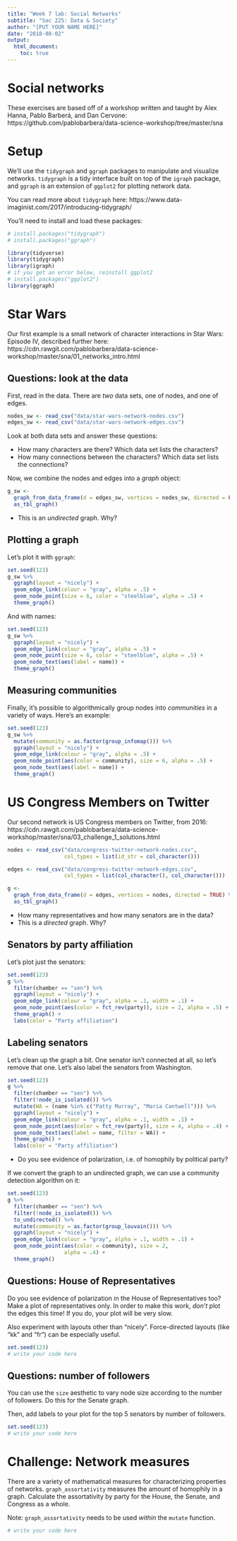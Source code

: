 ```yaml
---
title: "Week 7 lab: Social Networks"
subtitle: "Soc 225: Data & Society"
author: "[PUT YOUR NAME HERE]"
date: "2018-08-02"
output: 
  html_document:
    toc: true
---
```


# Social networks

These exercises are based off of a workshop written and taught by Alex Hanna, Pablo Barberá, and Dan Cervone: https://github.com/pablobarbera/data-science-workshop/tree/master/sna

# Setup

We'll use the `tidygraph` and `ggraph` packages to manipulate and visualize networks. `tidygraph` is a tidy interface built on top of the `igraph` package, and `ggraph` is an extension of `ggplot2` for plotting network data.

You can read more about `tidygraph` here: https://www.data-imaginist.com/2017/introducing-tidygraph/

You'll need to install and load these packages: 

```r
# install.packages("tidygraph")
# install.packages("ggraph")

library(tidyverse)
library(tidygraph)
library(igraph)
# if you get an error below, reinstall ggplot2
# install.packages("ggplot2")
library(ggraph)
```

# Star Wars

Our first example is a small network of character interactions in Star Wars: Episode IV, described further here: https://cdn.rawgit.com/pablobarbera/data-science-workshop/master/sna/01_networks_intro.html

## Questions: look at the data

First, read in the data. There are *two* data sets, one of nodes, and one of edges.

```r
nodes_sw <- read_csv("data/star-wars-network-nodes.csv") 
edges_sw <- read_csv("data/star-wars-network-edges.csv") 
```

Look at both data sets and answer these questions: 

- How many characters are there? Which data set lists the characters?
- How many connections between the characters? Which data set lists the connections?

Now, we combine the nodes and edges into a *graph* object: 

```r
g_sw <- 
  graph_from_data_frame(d = edges_sw, vertices = nodes_sw, directed = FALSE) %>%
  as_tbl_graph()
```

- This is an *undirected* graph. Why?


## Plotting a graph

Let's plot it with `ggraph`: 

```r
set.seed(123)
g_sw %>%
  ggraph(layout = "nicely") + 
  geom_edge_link(colour = "gray", alpha = .5) + 
  geom_node_point(size = 6, color = "steelblue", alpha = .5) + 
  theme_graph() 

```

And with names: 

```r
set.seed(123)
g_sw %>%
  ggraph(layout = "nicely") + 
  geom_edge_link(colour = "gray", alpha = .5) + 
  geom_node_point(size = 6, color = "steelblue", alpha = .5) + 
  geom_node_text(aes(label = name)) +
  theme_graph()
```

## Measuring communities

Finally, it's possible to algorithmically group nodes into *communities* in a variety of ways. Here's an example: 

```r
set.seed(123)
g_sw %>%
  mutate(community = as.factor(group_infomap())) %>%
  ggraph(layout = "nicely") + 
  geom_edge_link(colour = "gray", alpha = .5) + 
  geom_node_point(aes(color = community), size = 6, alpha = .5) + 
  geom_node_text(aes(label = name)) +
  theme_graph()

```

# US Congress Members on Twitter

Our second network is US Congress members on Twitter, from 2016: https://cdn.rawgit.com/pablobarbera/data-science-workshop/master/sna/03_challenge_1_solutions.html

```r
nodes <- read_csv("data/congress-twitter-network-nodes.csv", 
                  col_types = list(id_str = col_character()))

edges <- read_csv("data/congress-twitter-network-edges.csv", 
                  col_types = list(col_character(), col_character()))

g <- 
  graph_from_data_frame(d = edges, vertices = nodes, directed = TRUE) %>%
  as_tbl_graph()
```

- How many representatives and how many senators are in the data?
- This is a *directed* graph. Why?

## Senators by party affiliation

Let's plot just the senators: 

```r
set.seed(123)
g %>% 
  filter(chamber == "sen") %>%
  ggraph(layout = "nicely") + 
  geom_edge_link(colour = "gray", alpha = .1, width = .1) +
  geom_node_point(aes(color = fct_rev(party)), size = 2, alpha = .5) + 
  theme_graph() +
  labs(color = "Party affiliation")

```

## Labeling senators

Let's clean up the graph a bit. One senator isn't connected at all, so let's remove that one. Let's also label the senators from Washington.

```r
set.seed(123)
g %>%
  filter(chamber == "sen") %>%
  filter(!node_is_isolated()) %>%
  mutate(WA = (name %in% c("Patty Murray", "Maria Cantwell"))) %>%
  ggraph(layout = "nicely") + 
  geom_edge_link(colour = "gray", alpha = .1, width = .1) + 
  geom_node_point(aes(color = fct_rev(party)), size = 4, alpha = .4) + 
  geom_node_text(aes(label = name, filter = WA)) +
  theme_graph() +
  labs(color = "Party affiliation")
```

- Do you see evidence of polarization, i.e. of homophily by political party?

If we convert the graph to an undirected graph, we can use a community detection algorithm on it: 

```r
set.seed(123)
g %>%
  filter(chamber == "sen") %>%
  filter(!node_is_isolated()) %>%
  to_undirected() %>%
  mutate(community = as.factor(group_louvain())) %>%
  ggraph(layout = "nicely") + 
  geom_edge_link(colour = "gray", alpha = .1, width = .1) + 
  geom_node_point(aes(color = community), size = 2,
                  alpha = .4) +
  theme_graph()
```

## Questions: House of Representatives

Do you see evidence of polarization in the House of Representatives too? Make a plot of representatives only. In order to make this work, *don't* plot the edges this time! If you do, your plot will be very slow. 

Also experiment with layouts other than "nicely". Force-directed layouts (like "kk" and "fr") can be especially useful.

```r
set.seed(123)
# write your code here

```

## Questions: number of followers

You can use the `size` aesthetic to vary node size according to the number of followers. Do this for the Senate graph. 

Then, add labels to your plot for the top 5 senators by number of followers.

```r
set.seed(123)
# write your code here

```

# Challenge: Network measures

There are a variety of mathematical measures for characterizing properties of networks. `graph_assortativity` measures the amount of homophily in a graph. Calculate the assortativity by party for the House, the Senate, and Congress as a whole. 

Note: `graph_assortativity` needs to be used *within* the `mutate` function.

```r
# write your code here
```


